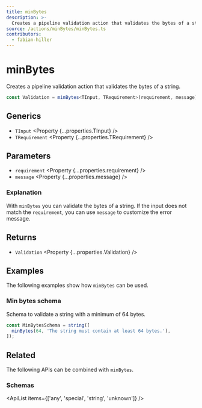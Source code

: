 ```yaml
---
title: minBytes
description: >-
  Creates a pipeline validation action that validates the bytes of a string.
source: /actions/minBytes/minBytes.ts
contributors:
  - fabian-hiller
---
```



# minBytes

Creates a pipeline validation action that validates the bytes of a string.

```ts
const Validation = minBytes<TInput, TRequirement>(requirement, message);
```

## Generics

- `TInput` <Property {...properties.TInput} />
- `TRequirement` <Property {...properties.TRequirement} />

## Parameters

- `requirement` <Property {...properties.requirement} />
- `message` <Property {...properties.message} />

### Explanation

With `minBytes` you can validate the bytes of a string. If the input does not match the `requirement`, you can use `message` to customize the error message.

## Returns

- `Validation` <Property {...properties.Validation} />

## Examples

The following examples show how `minBytes` can be used.

### Min bytes schema

Schema to validate a string with a minimum of 64 bytes.

```ts
const MinBytesSchema = string([
  minBytes(64, 'The string must contain at least 64 bytes.'),
]);
```

## Related

The following APIs can be combined with `minBytes`.

### Schemas

<ApiList items={['any', 'special', 'string', 'unknown']} />
